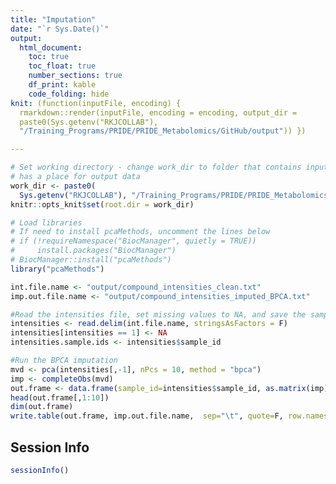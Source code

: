 ```yaml
---
title: "Imputation"
date: "`r Sys.Date()`"
output: 
  html_document:
    toc: true
    toc_float: true
    number_sections: true
    df_print: kable
    code_folding: hide
knit: (function(inputFile, encoding) {
  rmarkdown::render(inputFile, encoding = encoding, output_dir =
  paste0(Sys.getenv("RKJCOLLAB"),
  "/Training_Programs/PRIDE/PRIDE_Metabolomics/GitHub/output")) })

---
```


```r
# Set working directory - change work_dir to folder that contains input data and
# has a place for output data
work_dir <- paste0(
  Sys.getenv("RKJCOLLAB"), "/Training_Programs/PRIDE/PRIDE_Metabolomics/GitHub")
knitr::opts_knit$set(root.dir = work_dir)

# Load libraries
# If need to install pcaMethods, uncomment the lines below
# if (!requireNamespace("BiocManager", quietly = TRUE))
#     install.packages("BiocManager")
# BiocManager::install("pcaMethods")
library("pcaMethods")

```


```r
int.file.name <- "output/compound_intensities_clean.txt"
imp.out.file.name <- "output/compound_intensities_imputed_BPCA.txt"   

#Read the intensities file, set missing values to NA, and save the sample ID column
intensities <- read.delim(int.file.name, stringsAsFactors = F)
intensities[intensities == 1] <- NA
intensities.sample.ids <- intensities$sample_id

#Run the BPCA imputation
mvd <- pca(intensities[,-1], nPcs = 10, method = "bpca")
imp <- completeObs(mvd)
out.frame <- data.frame(sample_id=intensities$sample_id, as.matrix(imp))
head(out.frame[,1:10])
dim(out.frame)
write.table(out.frame, imp.out.file.name,  sep="\t", quote=F, row.names=F, col.names=T)

```

## Session Info

```r
sessionInfo()
```
